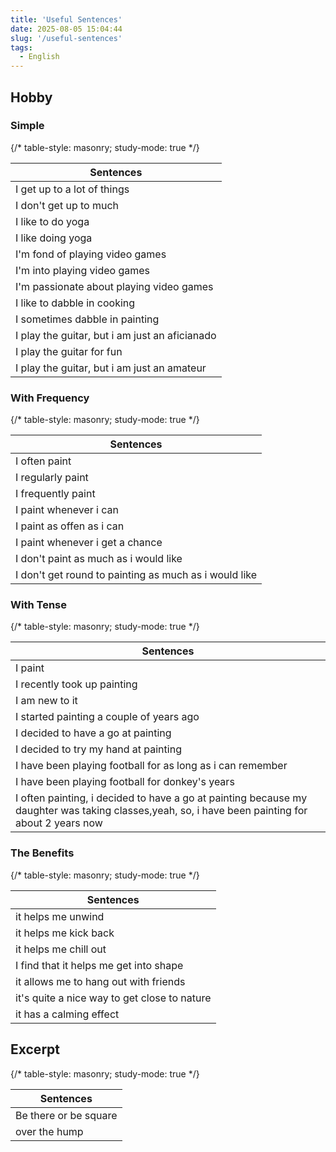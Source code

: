 ```yaml
---
title: 'Useful Sentences'
date: 2025-08-05 15:04:44
slug: '/useful-sentences'
tags:
  - English
---
```


## Hobby

### Simple

{/* table-style: masonry; study-mode: true */}

| Sentences                                      |
| ---------------------------------------------- |
| I get up to a lot of things                    |
| I don't get up to much                         |
| I like to do yoga                              |
| I like doing yoga                              |
| I'm fond of playing video games                |
| I'm into playing video games                   |
| I'm passionate about playing video games       |
| I like to dabble in cooking                    |
| I sometimes dabble in painting                 |
| I play the guitar, but i am just an aficianado |
| I play the guitar for fun                      |
| I play the guitar, but i am just an amateur    |

### With Frequency

{/* table-style: masonry; study-mode: true */}

| Sentences                                             |
| ----------------------------------------------------- |
| I often paint                                         |
| I regularly paint                                     |
| I frequently paint                                    |
| I paint whenever i can                                |
| I paint as offen as i can                             |
| I paint whenever i get a chance                       |
| I don't paint as much as i would like                 |
| I don't get round to painting as much as i would like |

### With Tense

{/* table-style: masonry; study-mode: true */}

| Sentences                                                                                                                                        |
| ------------------------------------------------------------------------------------------------------------------------------------------------ |
| I paint                                                                                                                                          |
| I recently took up painting                                                                                                                      |
| I am new to it                                                                                                                                   |
| I started painting a couple of years ago                                                                                                         |
| I decided to have a go at painting                                                                                                               |
| I decided to try my hand at painting                                                                                                             |
| I have been playing football for as long as i can remember                                                                                       |
| I have been playing football for donkey's years                                                                                                  |
| I often painting, i decided to have a go at painting because my daughter was taking classes,yeah, so, i have been painting for about 2 years now |

### The Benefits

{/* table-style: masonry; study-mode: true */}

| Sentences                                    |
| -------------------------------------------- |
| it helps me unwind                           |
| it helps me kick back                        |
| it helps me chill out                        |
| I find that it helps me get into shape       |
| it allows me to hang out with friends        |
| it's quite a nice way to get close to nature |
| it has a calming effect                      |

## Excerpt

{/* table-style: masonry; study-mode: true */}

| Sentences                                       |
| ----------------------------------------------- |
| Be there or be square                           |
| over the hump                                   |
